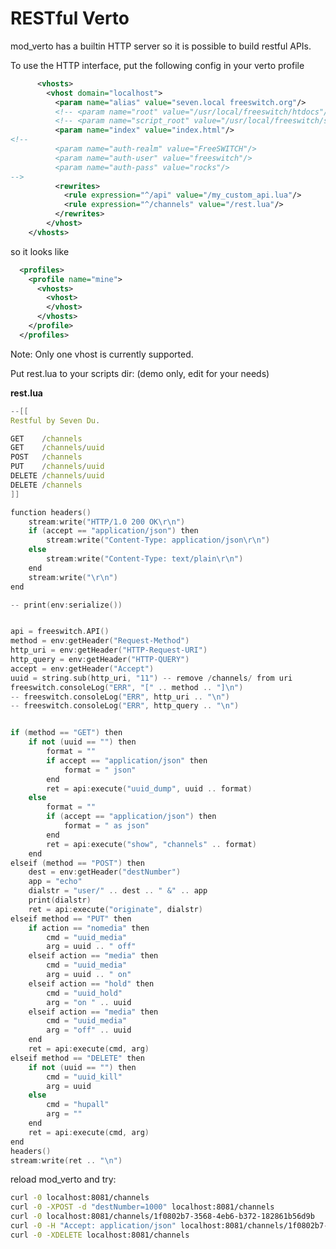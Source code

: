 
# RESTful Verto 

 

mod\_verto has a builtin HTTP server so it is possible to build restful APIs.

To use the HTTP interface, put the following config in your verto profile

```xml
      <vhosts>
        <vhost domain="localhost">
          <param name="alias" value="seven.local freeswitch.org"/>
          <!-- <param name="root" value="/usr/local/freeswitch/htdocs"/> -->
          <!-- <param name="script_root" value="/usr/local/freeswitch/scripts"/> -->
          <param name="index" value="index.html"/>
<!--
          <param name="auth-realm" value="FreeSWITCH"/>
          <param name="auth-user" value="freeswitch"/>
          <param name="auth-pass" value="rocks"/>
-->
          <rewrites>
            <rule expression="^/api" value="/my_custom_api.lua"/>
            <rule expression="^/channels" value="/rest.lua"/>
          </rewrites>
        </vhost>
    </vhosts>
```

so it looks like 

```xml
  <profiles>
    <profile name="mine">
      <vhosts>
        <vhost>
        </vhost>
      </vhosts>
    </profile>
  </profiles>
```

Note: Only one vhost is currently supported.

Put rest.lua to your scripts dir: (demo only, edit for your needs)

**rest.lua**

```cpp
--[[
Restful by Seven Du.

GET    /channels
GET    /channels/uuid
POST   /channels
PUT    /channels/uuid
DELETE /channels/uuid
DELETE /channels
]]

function headers()
	stream:write("HTTP/1.0 200 OK\r\n")
	if (accept == "application/json") then
		stream:write("Content-Type: application/json\r\n")
	else
		stream:write("Content-Type: text/plain\r\n")
	end
	stream:write("\r\n")
end

-- print(env:serialize())


api = freeswitch.API()
method = env:getHeader("Request-Method")
http_uri = env:getHeader("HTTP-Request-URI")
http_query = env:getHeader("HTTP-QUERY")
accept = env:getHeader("Accept")
uuid = string.sub(http_uri, "11") -- remove /channels/ from uri
freeswitch.consoleLog("ERR", "[" .. method .. "]\n")
-- freeswitch.consoleLog("ERR", http_uri .. "\n")
-- freeswitch.consoleLog("ERR", http_query .. "\n")


if (method == "GET") then
	if not (uuid == "") then
		format = ""
		if accept == "application/json" then
			format = " json"
		end
		ret = api:execute("uuid_dump", uuid .. format)
	else
		format = ""
		if (accept == "application/json") then
			format = " as json"
		end
		ret = api:execute("show", "channels" .. format)
	end
elseif (method == "POST") then
	dest = env:getHeader("destNumber")
	app = "echo"
	dialstr = "user/" .. dest .. " &" .. app
	print(dialstr)
	ret = api:execute("originate", dialstr)
elseif method == "PUT" then
	if action == "nomedia" then
		cmd = "uuid_media"
		arg = uuid .. " off"
	elseif action == "media" then
		cmd = "uuid_media"
		arg = uuid .. " on"
	elseif action == "hold" then
		cmd = "uuid_hold"
		arg = "on " .. uuid
	elseif action == "media" then
		cmd = "uuid_media"
		arg = "off" .. uuid
	end
	ret = api:execute(cmd, arg)
elseif method == "DELETE" then
	if not (uuid == "") then
		cmd = "uuid_kill"
		arg = uuid
	else
		cmd = "hupall"
		arg = ""
	end
	ret = api:execute(cmd, arg)
end
headers()
stream:write(ret .. "\n")
```

reload mod\_verto and try:

```bash
curl -0 localhost:8081/channels
curl -0 -XPOST -d "destNumber=1000" localhost:8081/channels
curl -0 localhost:8081/channels/1f0802b7-3568-4eb6-b372-182861b56d9b
curl -0 -H "Accept: application/json" localhost:8081/channels/1f0802b7-3568-4eb6-b372-182861b56d9b
curl -0 -XDELETE localhost:8081/channels
```


